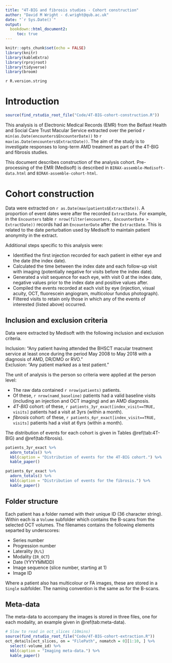 ```yaml
---
title: "4T-BIG and fibrosis studies - Cohort construction"
author: "David M Wright - d.wright@qub.ac.uk"
date: "`r Sys.Date()`"
output: 
  bookdown::html_document2:
     toc: true
---
```


```r
knitr::opts_chunk$set(echo = FALSE)
library(knitr)
library(kableExtra)
library(rprojroot)
library(tidyverse)
library(broom)
```

`r R.version.string`   

# Introduction

```r
source(find_rstudio_root_file("Code/4T-BIG-cohort-construction.R"))
```

This analysis is of Electronic Medical Records (EMR) from the Belfast Health and Social Care Trust Macular Service extracted over the period `r min(as.Date(encounters$EncounterDate))` to `r max(as.Date(encounters$ExtractDate))`. The aim of the study is to investigate responses to long-term AMD treatment as part of the 4T-BIG and fibrosis studies.

This document describes construction of the analysis cohort. Pre-processing of the EMR (Medisoft) is described in `BIRAX-assemble-Medisoft-data.html` and `BIRAX-assemble-cohort-html`.


# Cohort construction

Data were extracted on `r as.Date(max(patients$ExtractDate))`. A proportion of event dates were after the recorded `ExtractDate`. For example, in the `Encounters` table `r nrow(filter(encounters, EncounterDate > ExtractDate))` records had an `EncounterDate` after the `ExtractDate`. This is related to the date perturbation used by Medisoft to maintain patient anonymity in the extract.

Additional steps specific to this analysis were:

* Identified the first injection recorded for each patient in either eye and the date (the index date).       
* Calculated the time between the index date and each follow-up visit with imaging (potentially negative for visits before the index date).   
* Generated a visit sequence for each eye, with visit 0 at the index date, negative values prior to the index date and positive values after.   
* Compiled the events recorded at each visit by eye (injection, visual acuity, OCT, fluorescein angiogram, multicolour fundus photograph).   
* Filtered visits to retain only those in which any of the events of interested (listed above) occurred.   


## Inclusion and exclusion criteria

Data were extracted by Medisoft with the following inclusion and  exclusion criteria. 

Inclusion: "Any patient having attended the BHSCT macular treatment service at least once during the period May 2008 to May 2018 with a diagnosis of AMD, DR/DMO or RVO."   
Exclusion: "Any patient marked as a test patient."

The unit of analysis is the person so criteria were applied at the person level:   

* The raw data contained `r nrow(patients)` patients.  
* Of these, `r nrow(namd_baseline)` patients had a valid baseline visits (including an injection and OCT imaging) and an AMD diagnosis.   
* _4T-BIG_ cohort: of these, `r patients_3yr_exact[index_visit==TRUE, visits]` patients had a visit at 3yrs (within a month).   
* _fibrosis_ cohort: of these, `r patients_6yr_exact[index_visit==TRUE, visits]` patients had a visit at 6yrs (within a month).   

The distribution of events for each cohort is given in Tables \@ref(tab:4T-BIG) and \@ref(tab:fibrosis). 


```r
patients_3yr_exact %>% 
  adorn_totals() %>% 
  kbl(caption = "Distribution of events for the 4T-BIG cohort.") %>% 
  kable_paper()
```

```r
patients_6yr_exact %>% 
  adorn_totals() %>% 
  kbl(caption = "Distribution of events for the fibrosis.") %>% 
  kable_paper()
```

## Folder structure      

Each patient has a folder named with their unique ID (36 character string). Within each is a `Volume` subfolder which contains the B-scans from the selected OCT volumes. The filenames contains the following elements separted by underscores:    

* Series number
* Progression number   
* Laterality (`R/L`)   
* Modality (`IR_OCT`)    
* Date (YYYYMMDD)    
* Image sequence (slice number, starting at 1)   
* Image ID    

Where a patient also has multicolour or FA images, these are stored in a `Single` subfolder. The naming convention is the same as for the B-scans.


## Meta-data

The meta-data to accompany the images is stored in three files, one for each modality, an example given in \@ref(tab:meta-data).

```r
# Slow to read in oct_slices (10mins)
source(find_rstudio_root_file("Code/4T-BIG-cohort-extraction.R"))
oct_details[oct_slices, on = "FilePath", nomatch = 0][1:10, ] %>% 
  select(-volume_id) %>% 
  kbl(caption = "Imaging meta-data.") %>% 
  kable_paper()
```



